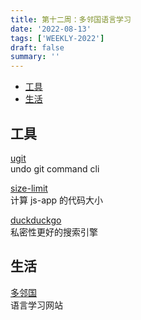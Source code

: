 ```yaml
---
title: 第十二周：多邻国语言学习
date: '2022-08-13'
tags: ['WEEKLY-2022']
draft: false
summary: ''
---
```


- [工具](#工具)
- [生活](#生活)

## 工具

[ugit](https://github.com/Bhupesh-V/ugit)  
undo git command cli

[size-limit](https://github.com/ai/size-limit)  
计算 js-app 的代码大小

[duckduckgo](https://duckduckgo.com/app?post=1&atb=v338-5)  
私密性更好的搜索引擎

## 生活

[多邻国](https://www.duolingo.com/enroll/zh-HK/zh/%E5%AD%A6%E4%B9%A0-%E4%B8%AD%E6%96%87%EF%BC%88%E7%B2%A4%E8%AF%AD%EF%BC%89)  
语言学习网站
